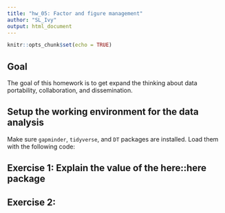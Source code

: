 ```yaml
---
title: "hw_05: Factor and figure management"
author: "SL_Ivy"
output: html_document
---
```


```r
knitr::opts_chunk$set(echo = TRUE)
```

## Goal

The goal of this homework is to get expand the thinking about data portability, collaboration, and dissemination.

## Setup the working environment for the data analysis
Make sure `gapminder`, `tidyverse`, and `DT` packages are installed.
Load them with the following code:



## Exercise 1: Explain the value of the here::here package


## Exercise 2:
